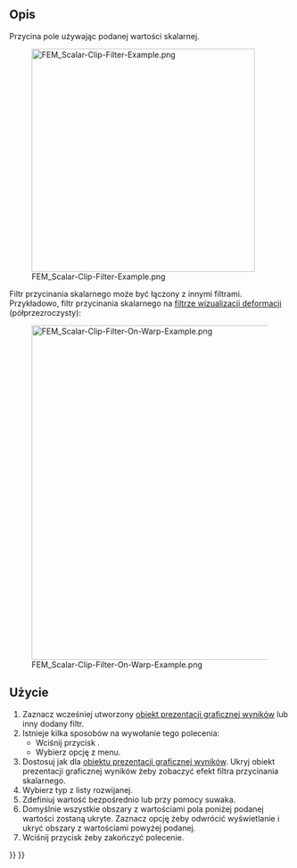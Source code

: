 <languages/>

{{Docnav
|[[FEM_PostFilterWarp/pl|Filtr wizualizacji deformacji]]
|[[FEM_PostFilterCutFunction/pl|Filtr cięcia funkcją]]
|[[FEM_Workbench/pl|środowisko pracy MES]]
|IconL=FEM_PostFilterWarp.svg
|IconR=FEM_PostFilterCutFunction.svg
|IconC=Workbench_FEM.svg
}}

{{GuiCommand/pl
|Name=FEM PostFilterClipScalar
|Name/pl=MES: Filtr przycinania skalarnego
|MenuLocation=Wyniki → Filtr przycinania skalarnego
|Workbenches=[[FEM_Workbench/pl|MES]]
|SeeAlso=[[FEM_PostPipelineFromResult/pl|Prezentacja graficzna wyników]], [[FEM_tutorial/pl|Poradnik MES]]
}}

<span id="Description"></span>
==Opis==

Przycina pole używając podanej wartości skalarnej.

[[File:FEM_Scalar-Clip-Filter-Example.png|400px]]

{{Caption|Rezultat filtra przycinania skalarnego.</br>Oryginalny obiekt prezentacji graficznej wyników jest półprzezroczysty.}}

Filtr przycinania skalarnego może być łączony z innymi filtrami. Przykładowo, filtr przycinania skalarnego na [[FEM_PostFilterWarp/pl|filtrze wizualizacji deformacji]] (półprzezroczysty):

[[File:FEM_Scalar-Clip-Filter-On-Warp-Example.png|600px]]

<span id="Usage"></span>
==Użycie==

# Zaznacz wcześniej utworzony [[FEM_PostPipelineFromResult/pl|obiekt prezentacji graficznej wyników]] lub inny dodany filtr.
# Istnieje kilka sposobów na wywołanie tego polecenia:
#* Wciśnij przycisk {{Button|[[Image:FEM_PostFilterClipScalar.svg|16px]] [[FEM_PostFilterClipScalar/pl|Filtr przycinania skalarnego]]}}.
#* Wybierz opcję {{MenuCommand|Wyniki → [[Image:FEM_PostFilterClipScalar.svg|16px]] Filtr przycinania skalarnego}} z menu.
# Dostosuj {{MenuCommand|Opcje wyświetlania wyników}} jak dla [[FEM_PostPipelineFromResult/pl|obiektu prezentacji graficznej wyników]]. Ukryj obiekt prezentacji graficznej wyników żeby zobaczyć efekt filtra przycinania skalarnego.
# Wybierz typ {{MenuCommand|Skalar}} z listy rozwijanej.
# Zdefiniuj wartość {{MenuCommand|Skalar do przycinania}} bezpośrednio lub przy pomocy suwaka.
# Domyślnie wszystkie obszary z wartościami pola poniżej podanej wartości zostaną ukryte. Zaznacz opcję {{MenuCommand|Przytnij na drugą stronę}} żeby odwrócić wyświetlanie i ukryć obszary z wartościami powyżej podanej.
# Wciśnij przycisk {{Button|OK}} żeby zakończyć polecenie.


{{Docnav
|[[FEM_PostFilterWarp/pl|Filtr wizualizacji deformacji]]
|[[FEM_PostFilterCutFunction/pl|Filtr cięcia funkcją]]
|[[FEM_Workbench/pl|środowisko pracy MES]]
|IconL=FEM_PostFilterWarp.svg
|IconR=FEM_PostFilterCutFunction.svg
|IconC=Workbench_FEM.svg
}}

{{FEM Tools navi{{#translation:}}}}
{{Userdocnavi{{#translation:}}}}
{{clear}}